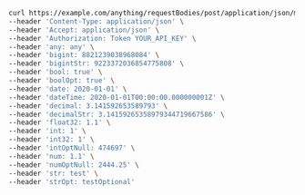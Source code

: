 ```bash showLineNumbers copy filename="Request Body Post Application Json Multiple Json Filtered usage example"
curl https://example.com/anything/requestBodies/post/application/json/multiple/json/filtered?any=any&bigint=8821239038968084&bigintStr=9223372036854775808&bool=true&boolOpt=true&date=2020-01-01&dateTime=2020-01-01T00%3A00%3A00.000000001Z&decimal=3.141592653589793&decimalStr=3.14159265358979344719667586&float32=1.1&int=1&int32=1&intOptNull=414369&num=1.1&numOptNull=4663.11&str=test&strOpt=testOptional \
--header 'Content-Type: application/json' \
--header 'Accept: application/json' \
--header 'Authorization: Token YOUR_API_KEY' \
--header 'any: any' \
--header 'bigint: 8821239038968084' \
--header 'bigintStr: 9223372036854775808' \
--header 'bool: true' \
--header 'boolOpt: true' \
--header 'date: 2020-01-01' \
--header 'dateTime: 2020-01-01T00:00:00.000000001Z' \
--header 'decimal: 3.141592653589793' \
--header 'decimalStr: 3.14159265358979344719667586' \
--header 'float32: 1.1' \
--header 'int: 1' \
--header 'int32: 1' \
--header 'intOptNull: 474697' \
--header 'num: 1.1' \
--header 'numOptNull: 2444.25' \
--header 'str: test' \
--header 'strOpt: testOptional'
```
